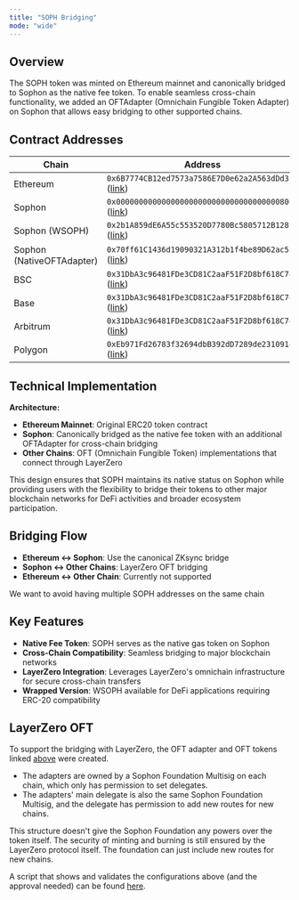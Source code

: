 ```yaml
---
title: "SOPH Bridging"
mode: "wide"
---
```


## Overview

The SOPH token was minted on Ethereum mainnet and canonically bridged to Sophon as the native fee token. To enable seamless cross-chain functionality, we added an OFTAdapter (Omnichain Fungible Token Adapter) on Sophon that allows easy bridging to other supported chains.

## Contract Addresses

| Chain | Address |
|-------|---------|
| Ethereum | `0x6B7774CB12ed7573a7586E7D0e62a2A563dDd3f0` ([link](https://etherscan.io/token/0x6B7774CB12ed7573a7586E7D0e62a2A563dDd3f0)) |
| Sophon | `0x000000000000000000000000000000000000800A` ([link](https://sophscan.xyz/token/0x000000000000000000000000000000000000800A)) |
| Sophon (WSOPH) | `0x2b1A859dE6A55c553520D7780Bc5805712B128F9` ([link](https://sophscan.xyz/token/0x2b1A859dE6A55c553520D7780Bc5805712B128F9)) |
| Sophon (NativeOFTAdapter) | `0x70ff61C1436d19090321A312b1f4be89D62ac55C` ([link](https://explorer.sophon.xyz/address/0x70ff61C1436d19090321A312b1f4be89D62ac55C)) |
| BSC | `0x31DbA3c96481FDe3CD81C2aaF51F2D8bf618C742` ([link](https://bscscan.com/token/0x31DbA3c96481FDe3CD81C2aaF51F2D8bf618C742)) |
| Base | `0x31DbA3c96481FDe3CD81C2aaF51F2D8bf618C742` ([link](https://basescan.org/token/0x31DbA3c96481FDe3CD81C2aaF51F2D8bf618C742)) |
| Arbitrum | `0x31DbA3c96481FDe3CD81C2aaF51F2D8bf618C742` ([link](https://arbiscan.io/token/0x31DbA3c96481FDe3CD81C2aaF51F2D8bf618C742)) |
| Polygon | `0xEb971Fd26783f32694dbB392dD7289de23109148` ([link](https://polygonscan.com/token/0xEb971Fd26783f32694dbB392dD7289de23109148)) |

## Technical Implementation

**Architecture:**
- **Ethereum Mainnet**: Original ERC20 token contract
- **Sophon**: Canonically bridged as the native fee token with an additional OFTAdapter for cross-chain bridging
- **Other Chains**: OFT (Omnichain Fungible Token) implementations that connect through LayerZero

This design ensures that SOPH maintains its native status on Sophon while providing users with the flexibility to bridge their tokens to other major blockchain networks for DeFi activities and broader ecosystem participation.

## Bridging Flow

- **Ethereum ↔ Sophon**: Use the canonical ZKsync bridge
- **Sophon ↔ Other Chains**: LayerZero OFT bridging
- **Ethereum ↔ Other Chain**: Currently not supported

<Note>We want to avoid having multiple SOPH addresses on the same chain</Note>

## Key Features

- **Native Fee Token**: SOPH serves as the native gas token on Sophon
- **Cross-Chain Compatibility**: Seamless bridging to major blockchain networks
- **LayerZero Integration**: Leverages LayerZero's omnichain infrastructure for secure cross-chain transfers
- **Wrapped Version**: WSOPH available for DeFi applications requiring ERC-20 compatibility

## LayerZero OFT

To support the bridging with LayerZero, the OFT adapter and OFT tokens linked [above](#contract-addresses) were created.
- The adapters are owned by a Sophon Foundation Multisig on each chain, which only has permission to set delegates.
- The adapters' main delegate is also the same Sophon Foundation Multisig, and the delegate has permission to add new routes for new chains.

This structure doesn't give the Sophon Foundation any powers over the token itself.
The security of minting and burning is still ensured by the LayerZero protocol itself.
The foundation can just include new routes for new chains.

A script that shows and validates the configurations above (and the approval needed) can be found [here](https://github.com/sophon-org/sophon-oft/blob/main/layerzero.config.ts).